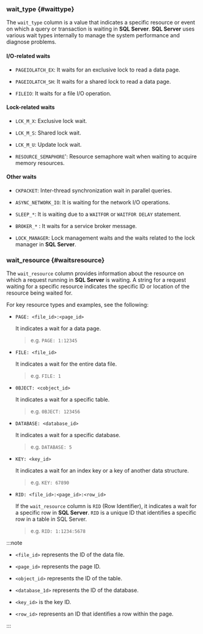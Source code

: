 ### wait_type {#waittype}

The `wait_type` column is a value that indicates a specific resource or event on which a query or transaction is waiting in **SQL Server**. **SQL Server** uses various wait types internally to manage the system performance and diagnose problems.

#### I/O-related waits

- `PAGEIOLATCH_EX`: It waits for an exclusive lock to read a data page.

- `PAGEIOLATCH_SH`: It waits for a shared lock to read a data page.

- `FILEIO`: It waits for a file I/O operation.

#### Lock-related waits

- `LCK_M_X`: Exclusive lock wait.

- `LCK_M_S`: Shared lock wait.

- `LCK_M_U`: Update lock wait.

- `RESOURCE_SEMAPHORE`': Resource semaphore wait when waiting to acquire memory resources.

#### Other waits

- `CKPACKET`: Inter-thread synchronization wait in parallel queries.

- `ASYNC_NETWORK_IO`: It is waiting for the network I/O operations.

- `SLEEP_*`: It is waiting due to a `WAITFOR` or `WAITFOR DELAY` statement.

- `BROKER_*` : It waits for a service broker message.

- `LOCK_MANAGER`: Lock management waits and the waits related to the lock manager in **SQL Server**.

### wait_resource {#waitsresource}

The `wait_resource` column provides information about the resource on which a request running in **SQL Server** is waiting. A string for a request waiting for a specific resource indicates the specific ID or location of the resource being waited for.

For key resource types and examples, see the following:

- `PAGE: <file_id>:<page_id>`

  It indicates a wait for a data page. 

  > e.g. `PAGE: 1:12345`

- `FILE: <file_id>`

  It indicates a wait for the entire data file.

  > e.g. `FILE: 1`

- `0BJECT: <cobject_id>`

  It indicates a wait for a specific table.

  > e.g. `0BJECT: 123456`

- `DATABASE: <database_id>`

  It indicates a wait for a specific database.

  > e.g. `DATABASE: 5`

- `KEY: <key_id>`

  It indicates a wait for an index key or a key of another data structure.

  > e.g. `KEY: 67890`

- `RID: <file_id>:<page_id>:<row_id>`

  If the `wait_resource` column is `RID` (Row Identifier), it indicates a wait for a specific row in **SQL Server**. `RID` is a unique ID that identifies a specific row in a table in SQL Server.

  > e.g. `RID: 1:1234:5678`

:::note

- `<file_id>` represents the ID of the data file.

- `<page_id>` represents the page ID.

- `<object_id>` represents the ID of the table.

- `<database_1d>` represents the ID of the database.

- `<key_id>` is the key ID.

- `<row_id>` represents an ID that identifies a row within the page.

:::

